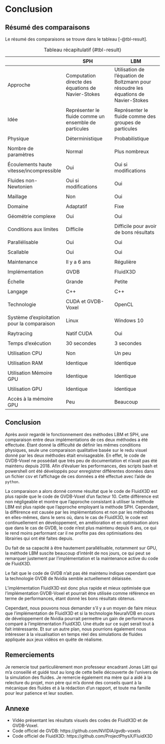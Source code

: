 # Conclusion

## Résumé des comparaisons

Le résumé des comparaisons se trouve dans le tableau [-@tbl-result].

| |SPH|LBM|
|-|-|-|
|Approche| Computation directe des équations de Navier-Stokes|Utilisation de l'équation de Boltzmann pour résoudre les équations de Navier-Stokes|
| | | |
|Idée | Représenter le fluide comme un ensemble de particules|Représenter le fluide comme des groupes de particules|
| | | |
|Physique| Déterministique | Probabilistique |
| | | |
|Nombre de paramètres| Normal | Plus nombreux |
| | | |
|Écoulements haute vitesse/incompressible | Oui | Oui si modifications |
| | | |
|Fluides non-Newtonien | Oui si modifications | Oui |
| | | |
|Maillage| Non | Oui |
| | | |
|Domaine| Adaptatif | Fixe |
| | | |
|Géométrie complexe | Oui | Oui |
| | | |
|Conditions aux limites| Difficile | Difficile pour avoir de bons résultats|
| | | |
|Parallélisable| Oui | Oui |
| | | |
|Scallable| Oui | Oui |
| | | |
|Maintenance|Il y a 6 ans|Régulière|
| | | |
|Implémentation| GVDB | FluidX3D |
| | | |
|Échelle | Grande | Petite |
| | | |
| Langage | C++ | C++ |
| | | |
|Technologie| CUDA et GVDB-Voxel | OpenCL |
| | | |
| Système d'exploitation pour la comparaison | Linux | Windows 10 |
| | | |
| Raytracing | Natif CUDA | Oui |
| | | |
|Temps d'exécution| 30 secondes | 3 secondes |
| | | |
| Utilisation CPU | Non | Un peu |
| | | |
| Utilisation RAM | Identique | Identique |
| | | |
| Utilisation Mémoire GPU | Identique | Identique |
| | | |
| Utilisation GPU | Identique | Identique |
| | | |
| Accès à la mémoire GPU | Peu | Beaucoup |

: Tableau récapitulatif {#tbl-result}

## Conclusion

Après avoir regardé le fonctionnement des méthodes LBM et SPH, une comparaison entre deux implémentations de ces deux méthodes a été effectuée.
Étant donné la difficulté de définir les mêmes conditions physiques, seule une comparaison qualitative basée sur le redu visuel donné par les deux méthodes était envisageable.
En effet, le code de GVDB-Voxel ne possédait que très peu de documentation et n'avait pas été maintenu depuis 2018.
Afin d'évaluer les performances, des scripts bash et powershell ont été développés pour enregistrer différentes données dans un fichier csv et l'affichage de ces données a été effectué avec l'aide de `python`.

La comparaison a alors donné comme résultat que le code de FluidX3D est plus rapide que le code de GVDB-Voxel d'un facteur 10.
Cette différence est non négligeable et montre que l'approche consistant à utiliser la méthode LBM est plus rapide que l'approche employant la méthode SPH.
Cependant, la différence est causée par les implémentations et non par les méthodes en elles-mêmes, dans le sens où, dans le cas de FluidX3D, le code est continuellement en développement, en amélioration et en optimisation alors que dans le cas de GVDB, le code n'est plus maintenu depuis 6 ans, ce qui le rend moins performant car il ne profite pas des optimisations des librairies qui ont été faites depuis.

Du fait de sa capacité à être hautement parallélisable, notamment sur GPU, la méthode LBM suscite beaucoup d'intérêt de nos jours, ce qui peut se remarquer justement par l'implémentation et la maintenance active du code de FluidX3D.

Le fait que le code de GVDB n'ait pas été maintenu indique cependant que la technologie GVDB de Nvidia semble actuellement délaissée.

L'implémentation FluidX3D est donc plus rapide et mieux optimisée que l'implémentation GVDB-Voxel et pourrait être utilisée comme référence en terme de performances, étant donné les bons résultats obtenus.

Cependant, nous pouvons nous demander s'il y a un moyen de faire mieux que l'implémentation de FluidX3D et si la technologie NeuralVDB en cours de développement de Nvidia pourrait permettre un gain de performances comparé à l'implémentation FluidX3D. Une étude sur ce sujet serait tout à fait intéressante.
Et sur un autre plan, nous pourrions également nous intéresser à la visualisation en temps réel des simulations de fluides appliquée aux jeux vidéos en quête de réalisme.

## Remerciements

Je remercie tout particulièrement mon professeur encadrant Jonas Lätt qui m'a conseillé et guidé tout au long de cette belle découverte de l'univers de la simulation des fluides.
Je remercie également ma mère qui a aidé à la relecture du projet, mon père qui m'a donné des conseils quant à la mécanique des fluides et à la rédaction d'un rapport, et toute ma famille pour leur patience et leur soutien.

## Annexe

- Vidéo présentant les résultats visuels des codes de FluidX3D et de GVDB-Voxel.
- Code officiel de GVDB: https://github.com/NVIDIA/gvdb-voxels
- Code officiel de FluidX3D: https://github.com/ProjectPhysX/FluidX3D
